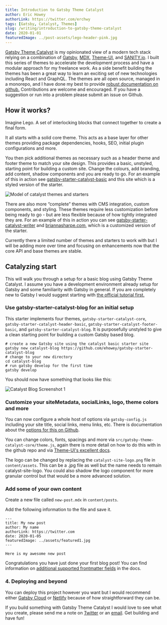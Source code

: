 ```yaml
---
title: Introduction to Gatsby Theme Catalyst
author: Eric Howey
authorLink: https://twitter.com/erchwy
tags: [Gatsby, Catalyst, Themes]
slug: /writing/introduction-to-gatsby-theme-catalyst
date: 2020-01-01
featuredImage: ../post-assets/lego-header-pink.jpg
---
```


[Gatsby Theme Catalyst](https://github.com/ehowey/gatsby-theme-catalyst) is my opinionated view of a modern tech stack relying on a combination of [Gatsby](https://www.gatsbyjs.org/), [MDX](https://mdxjs.com/), [Theme-UI](https://theme-ui.com/), and [SANITY.io](https://theme-ui.com/). I built this series of themes to accelerate the development process and have a modular approach for my freelance work. As a side benefit building the themes has been a great way to learn an exciting set of new technologies including React and GraphQL. The themes are all open source, managed in a monorepo, and I have done my best to provide [robust documentation on github.](https://github.com/ehowey/gatsby-theme-catalyst) Contributions are welcome and encouraged. If you have a suggestion or run into a problem please submit an issue on Github.

## How it works?

Imagine Lego. A set of interlocking blocks that connect together to create a final form.

It all starts with a solid core theme. This acts as a base layer for other themes providing package dependencies, hooks, SEO, initial plugin configurations and more.

You then pick additional themes as necessary such as a header theme and footer theme to match your site design. This provides a basic, unstyled, starting point for building a custom site. Change the colours, add branding, add content, shadow components and you are ready to go. For an example of this in action see [gatsby-starter-catalyst-basic](https://gatsby-starter-catalyst-basic.netlify.com/) and this site which is a styled version of the starter.

![Model of catalyst themes and starters](../post-assets/catalyst-model.jpg "Model of catalyst themes and starters")

There are also more “complete” themes with CMS integration, custom components, and styling. These themes require less customization before being ready to go - but are less flexible because of how tightly integrated they are. For an example of this in action you can see [gatsby-starter-catalyst-writer](https://gatsby-starter-catalyst-writer.netlify.com/) and [briannasharpe.com](https://www.briannasharpe.com/), which is a customized version of the starter.

Currently there a limited number of themes and starters to work with but I will be adding more over time and focusing on enhancements now that the core API and base themes are stable.

## Catalyzing start

This will walk you through a setup for a basic blog using Gatsby Theme Catalyst. I assume you have a development environment already setup for Gatsby and some familiarity with Gatsby in general. If you are completely new to Gatsby I would suggest starting with [the official tutorial first.](https://www.gatsbyjs.org/tutorial/)

### Use gatsby-starter-catalyst-blog for an initial setup

This starter implements four themes, `gatsby-starter-catalyst-core`, `gatsby-starter-catalyst-header-basic`, `gatsby-starter-catalyst-footer-basic`, and `gatsby-starter-catalyst-blog`. It is purposefully unstyled to give a clean starting point for building a custom Gatsby based blog.

```
# create a new Gatsby site using the catalyst basic starter site
gatsby new catalyst-blog https://github.com/ehowey/gatsby-starter-catalyst-blog
# change to your new directory
cd catalyst-blog
# run gatsby develop for the first time
gatsby develop

```

You should now have something that looks like this:

![Catalyst Blog Screenshot 1](../post-assets/cat-blog-screenshot-1.png "Catalyst Blog Screenshot 1")

### Customize your siteMetadata, socialLinks, logo, theme colors and more

You can now configure a whole host of options via `gatsby-config.js` including your site title, social links, menu links, etc. There is documentation about the [options for this on Github](https://github.com/ehowey/gatsby-theme-catalyst#modifying-gatsby-configjs).

You can change colors, fonts, spacings and more via `src/gatsby-theme-catalyst-core/theme.js`, again there is more detail on how to do this with in the github repo and via [Theme-UI's excellent docs](https://theme-ui.com/getting-started).

The logo can be changed by replacing the `catalyst-site-logo.png` file in `content/assets`. This can be a .jpg file as well but the name needs to remain catalyst-site-logo. You could also shadow the logo component for more granular control but that would be a more advanced solution.

### Add some of your own content

Create a new file called `new-post.mdx` in `content/posts`.

Add the following information to the file and save it.

```
---
title: My new post
author: My name
authorLink: https://twitter.com
date: 2020-01-05
featuredImage: ../assets/featured1.jpg
---

Here is my awesome new post
```

Congratulations you have just done your first blog post! You can find information on [additional supported frontmatter fields](https://github.com/ehowey/gatsby-theme-catalyst/tree/master/themes/gatsby-theme-catalyst-blog#frontmatter-fields) in the docs.

### 4. Deploying and beyond

You can deploy this project however you want but I would recommend either [Gatsby Cloud](https://www.gatsbyjs.com/cloud/) or [Netlify](https://www.gatsbyjs.org/docs/deploying-to-netlify/) because of how straightforward they can be.

If you build something with Gatsby Theme Catalyst I would love to see what you create, please send me a note on [Twitter](https://twitter.com/erchwy) or an [email](mailto:eric@erichowey.dev). Get building and have fun!
